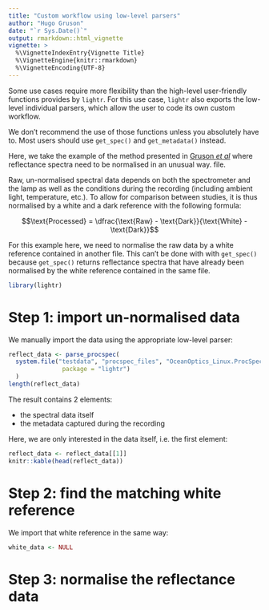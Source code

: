 ```yaml
---
title: "Custom workflow using low-level parsers"
author: "Hugo Gruson"
date: "`r Sys.Date()`"
output: rmarkdown::html_vignette
vignette: >
  %\VignetteIndexEntry{Vignette Title}
  %\VignetteEngine{knitr::rmarkdown}
  %\VignetteEncoding{UTF-8}
---
```


Some use cases require more flexibility than the high-level user-friendly
functions provides by `lightr`. For this use case, `lightr` also exports the
low-level individual parsers, which allow the user to code its own custom
workflow.

We don't recommend the use of those functions unless you absolutely have to.
Most users should use `get_spec()` and `get_metadata()` instead.

Here, we take the example of the method presented in 
[Gruson *et al*](https://doi.org/10.1098/rsfs.2018.0049) where reflectance
spectra need to be normalised in an unusual way.
file. 

Raw, un-normalised spectral data depends on both the spectrometer and the lamp
as well as the conditions during the recording (including ambient light, 
temperature, etc.). To allow for comparison between studies, it is thus 
normalised  by a white and a dark reference with the following formula:

$$\text{Processed} = \dfrac{\text{Raw} - \text{Dark}}{\text{White} - \text{Dark}}$$

For this example here, we need to normalise the raw data by a white reference
contained in another file. This can't be done with with `get_spec()` because
`get_spec()` returns reflectance spectra that have already been normalised by
the white reference contained in the same file.

```r
library(lightr)
```

# Step 1: import un-normalised data

We manually import the data using the appropriate low-level parser:

```r
reflect_data <- parse_procspec(
  system.file("testdata", "procspec_files", "OceanOptics_Linux.ProcSpec",
               package = "lightr")
  )
length(reflect_data)
```

The result contains 2 elements:

  * the spectral data itself
  * the metadata captured during the recording
  
Here, we are only interested in the data itself, i.e. the first element:

```r
reflect_data <- reflect_data[[1]]
knitr::kable(head(reflect_data))
```

# Step 2: find the matching white reference

We import that white reference in the same way:

```r
white_data <- NULL
```

# Step 3: normalise the reflectance data

```r

```
